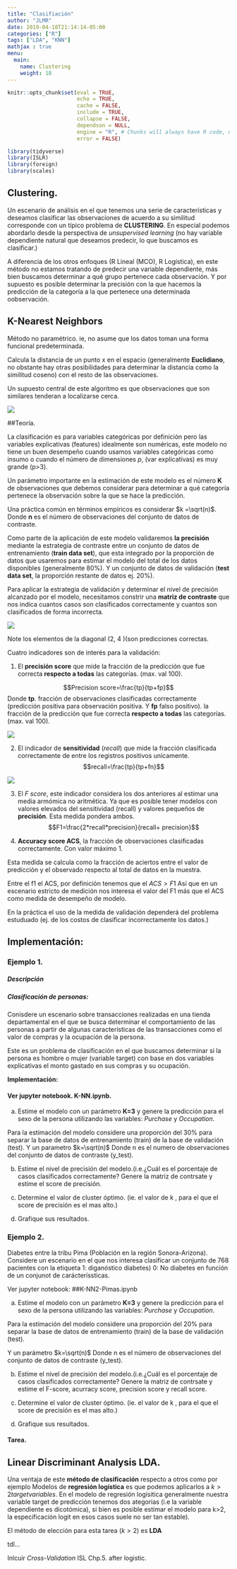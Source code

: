 ```yaml
---
title: "Clasifiación"
author: "JLMR"
date: 2019-04-18T21:14:14-05:00
categories: ["R"]
tags: ["LDA", "KNN"]
mathjax : true
menu:
  main:
    name: Clustering
    weight: 18
---
```




```r
knitr::opts_chunk$set(eval = TRUE, 
                      echo = TRUE, 
                      cache = FALSE,
                      include = TRUE,
                      collapse = FALSE,
                      dependson = NULL,
                      engine = "R", # Chunks will always have R code, unless noted
                      error = FALSE)   


```



```r
library(tidyverse)
library(ISLR)
library(foreign)
library(scales)
```


## Clustering.

Un escenario de análisis en el que tenemos una serie de características y deseamos clasificar las observaciones de acuerdo a su similitud corresponde con un típico problema de **CLUSTERING**. En especial podemos abordarlo desde la perspectiva de *unsupervised learning* (no hay variable dependiente natural que deseamos predecir, lo que  buscamos es clasificar.)

A diferencia de los otros enfoques (R Lineal (MCO), R Logística), en este método no estamos tratando de predecir una variable dependiente, más bien buscamos determinar a qué grupo pertenece cada observación.
Y por supuesto es posible determinar la precisión con la que hacemos la predicción de la categoría a la que pertenece una determinada oobservación.


## K-Nearest Neighbors 

Método no paramétrico. ie, no asume que los datos toman una forma funcional predeterminada.


Calcula la distancia de un punto x en el espacio (generalmente **Euclidiano**, no obstante  hay otras posibilidades para determinar la distancia como la similitud coseno) con el resto de las observaciones.

Un supuesto central de este algoritmo es que observaciones que son similares tenderan a localizarse cerca.



![](/img/knn.jpg)

##Teoría.



La clasificación es para variables categóricas por definición pero las variables explicativas (features) idealmente son  numéricas, este modelo no tiene un buen desempeño cuando usamos variables categóricas como insumo  o cuando el número  de dimensiones *p*, (var explicativas) es muy grande (p>3).


Un parámetro importante en la estimación de este modelo es el número  **K**  de observaciones que debemos considerar para determinar a qué categoría pertenece la observación sobre la que se hace la predicción. 

Una práctica común en términos empíricos es considerar $k =\sqrt(n)$. Donde  **n** es el número de observaciones del conjunto de datos de contraste.

Como parte de la aplicación de este modelo validaremos **la precisión** mediante la estrategia de contraste entre un conjunto de datos de entrenamiento (**train data set**), que esta integrado por la proporción de datos que usaremos para estimar el modelo  del total de los datos disponibles (generalmente $80\%$).  Y un conjunto de datos de validación (**test data set**,  la proporción restante de datos ej. $20\%$).

Para aplicar la estrategia de validación y determinar el nivel de precisión alcanzado por el modelo, necesitamos constrir una **matriz de contraste** que nos indica cuantos casos son clasificados correctamente y cuantos son clasificados de forma incorrecta.


![](/img/cfm.jpg)


Note los elementos de la diagonal (2, 4 )(son predicciones correctas.

Cuatro   indicadores  son de interés para la validación:


1. El **precisión score** que  mide la fracción de la predicción que fue correcta **respecto a todas** las categorías. (max. val 100). 

$$Precision score=\frac{tp}{tp+fp}$$ Donde **tp**. fracción de observaciones clasificadas correctamente (predicción positiva para  observación  positiva. Y **fp** falso positivo).
 la fracción de la predicción que fue correcta **respecto a todas** las categorías. (max. val 100). 
 

![](\img\precision.jpg)

2. El indicador de **sensitividad** (*recall*) que mide la fracción clasificada correctamente de entre los registros positivos unicamente. $$recall=\frac{tp}{tp+fn}$$

![](\img\sensitivity_recall.jpg)

3. El *F score*, este indicador considera los dos anteriores al estimar una media armómica no aritmética. Ya que es posible tener modelos con valores elevados del sensitividad (recall) y valores pequeños de **precisión**. Esta medida pondera ambos.
$$F1=\frac{2*recall*precision}{recall+ precision}$$


4. **Accuracy score ACS**, la fracción de observaciones clasificadas correctamente. Con valor máximo 1. 

Esta medida se calcula como la fracción de aciertos entre el valor de predicción y el observado  respecto al total de datos en la muestra. 

Entre el f1 el ACS, por definición tenemos que el $ACS>F1$ Así que en un escenario estricto de medición nos interesa el valor del F1  más que el ACS como medida de desempeño de modelo.  


En la práctica el uso de la medida de validación dependerá del problema estuduado (ej. de los costos de clasificar incorrectamente los datos.)



## Implementación:


### Ejemplo 1.

##### Descripción 

##### Clasificación de personas: 

Conisdere un escenario sobre  transacciones realizadas en una tienda departamental en el que se busca determinar el comportamiento de las personas a partir de algunas características de las transacciones  como el valor de compras y la ocupación de la persona.

Este es un problema de clasificación en el que buscamos determinar si la persona es hombre o mujer (variable target) con base en  dos variables explicativas el monto gastado en sus compras   y su ocupación.


**Implementación:**

#### Ver jupyter notebook. K-NN.ipynb.  

a) Estime el modelo con un parámetro **K=3** y genere la predicción para el sexo de la persona utilizando las variables: *Purchase* y *Occupation*. 

Para la estimación del modelo considere una proporción del $30 \%$ para separar la base de datos de entrenamiento (train) de la base de validación (test). Y un parametro $k=\sqrt(n)$ Donde n es el numero de observaciones del conjunto de datos de contraste (y_test).

b) Estime el nivel de precisión del modelo.(i.e.¿Cuál es el porcentaje de casos clasificados correctamente?  Genere la matriz de contrsate  y estime el score de precisión. 

c) Determine el valor de cluster óptimo. (ie. el valor de k , para el que el score de precisión es el mas alto.)

d) Grafique sus resultados.




### Ejemplo 2.



Diabetes entre la tribu Pima (Población en la región Sonora-Arizona).
Considere un escenario en el que nos  interesa clasificar un conjunto de 768 pacientes con la etiqueta 1: diganóstico diabetes) 0: No diabetes en función de un conjunot de carácteríssticas.

Ver jupyter notebook:
##K-NN2-Pimas.ipynb

a) Estime el modelo con un parámetro **K=3** y genere la predicción para el sexo de la persona utilizando las variables: *Purchase* y *Occupation*. 

Para la estimación del modelo considere una proporción del $20 \%$ para separar la base de datos de entrenamiento (train) de la base de validación (test). 

Y un parámetro $k=\sqrt(n)$ Donde n es el número de observaciones del conjunto de datos de contraste (y_test).

b) Estime el nivel de precisión del modelo.(i.e.¿Cuál es el porcentaje de casos clasificados correctamente?  Genere la matriz de contrsate  y estime el F-score, acurracy score, precision score  y recall score.

c) Determine el valor de cluster óptimo. (ie. el valor de k , para el que el score de precisión es el mas alto.)

d) Grafique sus resultados.


#### Tarea.


## Linear Discriminant Analysis LDA.


Una ventaja de este **método de clasificación** respecto a otros como por ejemplo Modelos de **regresión  logística** es que podemos aplicarlos a $k>2 target variables$. En el modelo de regresión logísitica generalmente nuestra variable target de predicción tenemos dos ategorias (i.e la variable dependiente es dicotómica),  si bien es posible estimar el modelo para k>2, la especificación logit  en esos casos suele no ser tan estable).    

El método de elección para esta tarea ($k>2$) es **LDA** 




tdl...

Inlcuir *Cross-Validation* ISL  Chp.5. after logistic.